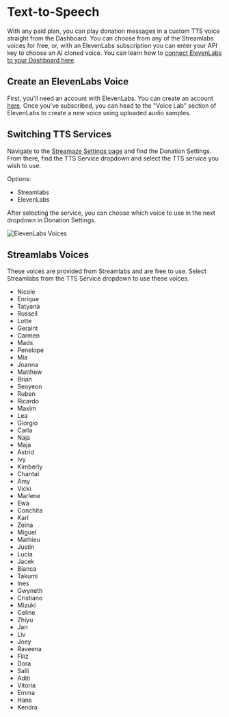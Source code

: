 # Text-to-Speech

With any paid plan, you can play donation messages in a custom TTS voice straight from the Dashboard. You can choose from any of the Streamlabs voices for free, or, with an ElevenLabs subscription you can enter your API key to choose an AI cloned voice. You can learn how to [connect ElevenLabs to your Dashboard here](/connections/elevenlabs).

## Create an ElevenLabs Voice

First, you'll need an account with ElevenLabs. You can create an account [here](https://elevenlabs.ai/). Once you've subscribed, you can head to the "Voice Lab" section of ElevenLabs to create a new voice using uploaded audio samples.

## Switching TTS Services

Navigate to the [Streamaze Settings page](https://streamaze.live/settings) and find the Donation Settings. From there, find the TTS Service dropdown and select the TTS service you wish to use.

Options:
- Streamlabs
- ElevenLabs

After selecting the service, you can choose which voice to use in the next dropdown in Donation Settings.

![ElevenLabs Voices](/images/tts/elevenlabs-voices.png)

## Streamlabs Voices

These voices are provided from Streamlabs and are free to use. Select Streamlabs from the TTS Service dropdown to use these voices.

- Nicole
- Enrique
- Tatyana
- Russell
- Lotte
- Geraint
- Carmen
- Mads
- Penelope
- Mia
- Joanna
- Matthew
- Brian
- Seoyeon
- Ruben
- Ricardo
- Maxim
- Lea
- Giorgio
- Carla
- Naja
- Maja
- Astrid
- Ivy
- Kimberly
- Chantal
- Amy
- Vicki
- Marlene
- Ewa
- Conchita
- Karl
- Zeina
- Miguel
- Mathieu
- Justin
- Lucia
- Jacek
- Bianca
- Takumi
- Ines
- Gwyneth
- Cristiano
- Mizuki
- Celine
- Zhiyu
- Jan
- Liv
- Joey
- Raveena
- Filiz
- Dora
- Salli
- Aditi
- Vitoria
- Emma
- Hans
- Kendra